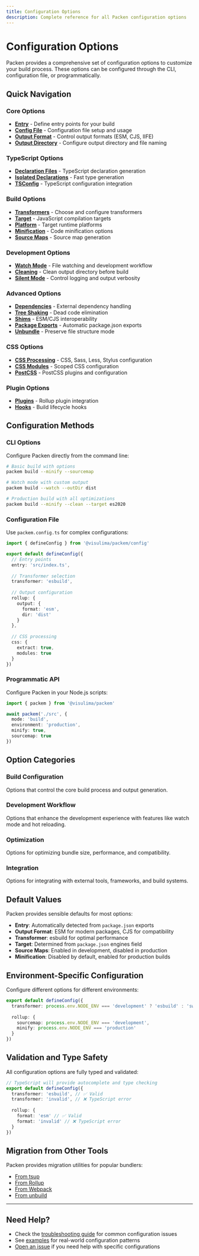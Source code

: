 ```yaml
---
title: Configuration Options
description: Complete reference for all Packen configuration options
---
```


# Configuration Options

Packen provides a comprehensive set of configuration options to customize your build process. These options can be configured through the CLI, configuration file, or programmatically.

## Quick Navigation

### Core Options
- [**Entry**](/docs/options/entry) - Define entry points for your build
- [**Config File**](/docs/options/config-file) - Configuration file setup and usage
- [**Output Format**](/docs/options/output-format) - Control output formats (ESM, CJS, IIFE)
- [**Output Directory**](/docs/options/output-directory) - Configure output directory and file naming

### TypeScript Options
- [**Declaration Files**](/docs/options/declaration-files) - TypeScript declaration generation
- [**Isolated Declarations**](/docs/options/isolated-declarations) - Fast type generation
- [**TSConfig**](/docs/options/tsconfig) - TypeScript configuration integration

### Build Options
- [**Transformers**](/docs/options/transformers) - Choose and configure transformers
- [**Target**](/docs/options/target) - JavaScript compilation targets
- [**Platform**](/docs/options/platform) - Target runtime platforms
- [**Minification**](/docs/options/minification) - Code minification options
- [**Source Maps**](/docs/options/source-maps) - Source map generation

### Development Options
- [**Watch Mode**](/docs/options/watch-mode) - File watching and development workflow
- [**Cleaning**](/docs/options/cleaning) - Clean output directory before build
- [**Silent Mode**](/docs/options/silent-mode) - Control logging and output verbosity

### Advanced Options
- [**Dependencies**](/docs/options/dependencies) - External dependency handling
- [**Tree Shaking**](/docs/options/tree-shaking) - Dead code elimination
- [**Shims**](/docs/options/shims) - ESM/CJS interoperability
- [**Package Exports**](/docs/options/package-exports) - Automatic package.json exports
- [**Unbundle**](/docs/options/unbundle) - Preserve file structure mode

### CSS Options
- [**CSS Processing**](/docs/options/css) - CSS, Sass, Less, Stylus configuration
- [**CSS Modules**](/docs/options/css-modules) - Scoped CSS configuration
- [**PostCSS**](/docs/options/postcss) - PostCSS plugins and configuration

### Plugin Options
- [**Plugins**](/docs/options/plugins) - Rollup plugin integration
- [**Hooks**](/docs/options/hooks) - Build lifecycle hooks

## Configuration Methods

### CLI Options

Configure Packen directly from the command line:

```bash
# Basic build with options
packem build --minify --sourcemap

# Watch mode with custom output
packem build --watch --outDir dist

# Production build with all optimizations
packem build --minify --clean --target es2020
```

### Configuration File

Use `packem.config.ts` for complex configurations:

```typescript
import { defineConfig } from '@visulima/packem/config'

export default defineConfig({
  // Entry points
  entry: 'src/index.ts',
  
  // Transformer selection
  transformer: 'esbuild',
  
  // Output configuration
  rollup: {
    output: {
      format: 'esm',
      dir: 'dist'
    }
  },
  
  // CSS processing
  css: {
    extract: true,
    modules: true
  }
})
```

### Programmatic API

Configure Packen in your Node.js scripts:

```typescript
import { packem } from '@visulima/packem'

await packem('./src', {
  mode: 'build',
  environment: 'production',
  minify: true,
  sourcemap: true
})
```

## Option Categories

### Build Configuration
Options that control the core build process and output generation.

### Development Workflow
Options that enhance the development experience with features like watch mode and hot reloading.

### Optimization
Options for optimizing bundle size, performance, and compatibility.

### Integration
Options for integrating with external tools, frameworks, and build systems.

## Default Values

Packen provides sensible defaults for most options:

- **Entry**: Automatically detected from `package.json` exports
- **Output Format**: ESM for modern packages, CJS for compatibility
- **Transformer**: esbuild for optimal performance
- **Target**: Determined from `package.json` engines field
- **Source Maps**: Enabled in development, disabled in production
- **Minification**: Disabled by default, enabled for production builds

## Environment-Specific Configuration

Configure different options for different environments:

```typescript
export default defineConfig({
  transformer: process.env.NODE_ENV === 'development' ? 'esbuild' : 'swc',
  
  rollup: {
    sourcemap: process.env.NODE_ENV === 'development',
    minify: process.env.NODE_ENV === 'production'
  }
})
```

## Validation and Type Safety

All configuration options are fully typed and validated:

```typescript
// TypeScript will provide autocomplete and type checking
export default defineConfig({
  transformer: 'esbuild', // ✅ Valid
  transformer: 'invalid', // ❌ TypeScript error
  
  rollup: {
    format: 'esm' // ✅ Valid
    format: 'invalid' // ❌ TypeScript error
  }
})
```

## Migration from Other Tools

Packen provides migration utilities for popular bundlers:

- [From tsup](/docs/guide/migration/tsup)
- [From Rollup](/docs/guide/migration/rollup)
- [From Webpack](/docs/guide/migration/webpack)
- [From unbuild](/docs/guide/migration/unbuild)

---

## Need Help?

- Check the [troubleshooting guide](/docs/guide/troubleshooting) for common configuration issues
- See [examples](/docs/examples) for real-world configuration patterns
- [Open an issue](https://github.com/visulima/packem/issues) if you need help with specific configurations